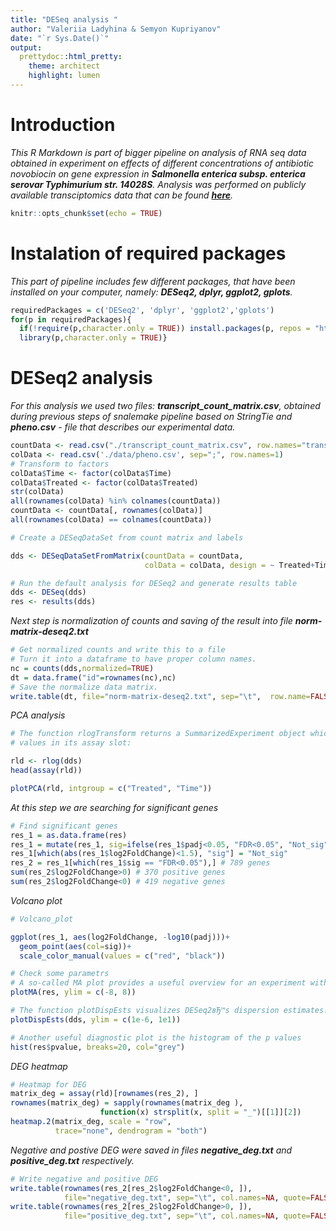 ```yaml
---
title: "DESeq analysis "
author: "Valeriia Ladyhina & Semyon Kupriyanov"
date: "`r Sys.Date()`"
output:  
  prettydoc::html_pretty:
    theme: architect
    highlight: lumen
---
```

# Introduction
*This R Markdown is part of bigger pipeline on analysis of RNA seq data obtained in experiment on effects of different concentrations of antibiotic novobiocin on gene expression in __Salmonella enterica subsp. enterica serovar Typhimurium str. 14028S__. Analysis was performed on publicly available transciptomics data that can be found __[here]('https://www.sciencedirect.com/science/article/pii/S2352340920301918#sec1')__.*

```r
knitr::opts_chunk$set(echo = TRUE)
```
# Instalation of required packages
*This part of pipeline includes few different packages, that have been installed on your computer, namely: __DESeq2, dplyr, ggplot2, gplots__.*
```r
requiredPackages = c('DESeq2', 'dplyr', 'ggplot2','gplots')
for(p in requiredPackages){
  if(!require(p,character.only = TRUE)) install.packages(p, repos = "http://cran.us.r-project.org" )
  library(p,character.only = TRUE)}
```
# DESeq2 analysis
*For this analysis we used two files: __transcript_count_matrix.csv__, obtained during previous steps of snalemake pipeline based on StringTie and __pheno.csv__ - file that describes our experimental data.*
```r
countData <- read.csv("./transcript_count_matrix.csv", row.names="transcript_id")
colData <- read.csv('./data/pheno.csv', sep=";", row.names=1)
# Transform to factors
colData$Time <- factor(colData$Time)
colData$Treated <- factor(colData$Treated)
str(colData)
all(rownames(colData) %in% colnames(countData))
countData <- countData[, rownames(colData)]
all(rownames(colData) == colnames(countData))

# Create a DESeqDataSet from count matrix and labels

dds <- DESeqDataSetFromMatrix(countData = countData,
                              colData = colData, design = ~ Treated+Time+Treated:Time)

# Run the default analysis for DESeq2 and generate results table
dds <- DESeq(dds)
res <- results(dds)
```

*Next step is normalization of counts and saving of the result into file __norm-matrix-deseq2.txt__*

```r
# Get normalized counts and write this to a file
# Turn it into a dataframe to have proper column names.
nc = counts(dds,normalized=TRUE)
dt = data.frame("id"=rownames(nc),nc)
# Save the normalize data matrix.
write.table(dt, file="norm-matrix-deseq2.txt", sep="\t",  row.name=FALSE, col.names=TRUE,quote=FALSE)
```

*PCA analysis*

```r
# The function rlogTransform returns a SummarizedExperiment object which contains the rlog-transformed
# values in its assay slot:

rld <- rlog(dds)
head(assay(rld))

plotPCA(rld, intgroup = c("Treated", "Time"))
```

*At this step we are searching for significant genes*

```r
# Find significant genes
res_1 = as.data.frame(res)
res_1 = mutate(res_1, sig=ifelse(res_1$padj<0.05, "FDR<0.05", "Not_sig"))
res_1[which(abs(res_1$log2FoldChange)<1.5), "sig"] = "Not_sig"
res_2 = res_1[which(res_1$sig == "FDR<0.05"),] # 789 genes
sum(res_2$log2FoldChange>0) # 370 positive genes
sum(res_2$log2FoldChange<0) # 419 negative genes
```
*Volcano plot*

```r
# Volcano_plot

ggplot(res_1, aes(log2FoldChange, -log10(padj)))+
  geom_point(aes(col=sig))+
  scale_color_manual(values = c("red", "black"))
```
```r
# Check some parametrs
# A so-called MA plot provides a useful overview for an experiment with a two-group comparison:
plotMA(res, ylim = c(-8, 8))
```
```r
# The function plotDispEsts visualizes DESeq2вЂ™s dispersion estimates:
plotDispEsts(dds, ylim = c(1e-6, 1e1))
```
```r
# Another useful diagnostic plot is the histogram of the p values
hist(res$pvalue, breaks=20, col="grey")
```

*DEG heatmap*

```r
# Heatmap for DEG
matrix_deg = assay(rld)[rownames(res_2), ]
rownames(matrix_deg) = sapply(rownames(matrix_deg ), 
                    function(x) strsplit(x, split = "_")[[1]][2])
heatmap.2(matrix_deg, scale = "row",
          trace="none", dendrogram = "both")
```

*Negative and postive DEG were saved in files __negative_deg.txt__ and __positive_deg.txt__ respectively.*

```r
# Write negative and positive DEG
write.table(rownames(res_2[res_2$log2FoldChange<0, ]), 
            file="negative_deg.txt", sep="\t", col.names=NA, quote=FALSE)
write.table(rownames(res_2[res_2$log2FoldChange>0, ]), 
            file="positive_deg.txt", sep="\t", col.names=NA, quote=FALSE)
```